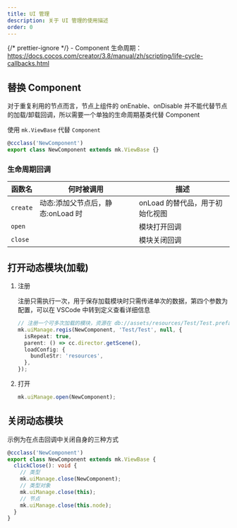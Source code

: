 ```yaml
---
title: UI 管理
description: 关于 UI 管理的使用描述
order: 0
---
```


{/* prettier-ignore */}
<Note type="warning" title="前置知识">
	- Component 生命周期：https://docs.cocos.com/creator/3.8/manual/zh/scripting/life-cycle-callbacks.html
</Note>

## 替换 Component

对于重复利用的节点而言，节点上组件的 onEnable、onDisable 并不能代替节点的加载/卸载回调，所以需要一个单独的生命周期基类代替 Component

使用 `mk.ViewBase` 代替 `Component`

```ts
@ccclass('NewComponent')
export class NewComponent extends mk.ViewBase {}
```

### 生命周期回调

| 函数名   | 何时被调用                        | 描述                            |
| -------- | --------------------------------- | ------------------------------- |
| `create` | 动态:添加父节点后，静态:onLoad 时 | onLoad 的替代品，用于初始化视图 |
| `open`   |                                   | 模块打开回调                    |
| `close`  |                                   | 模块关闭回调                    |

## 打开动态模块(加载)

1. 注册

   注册只需执行一次，用于保存加载模块时只需传递单次的数据，第四个参数为配置，可以在 VSCode 中转到定义查看详细信息

   ```ts
   // 注册一个可多次加载的模块，资源在 db://assets/resources/Test/Test.prefab，默认父节点为 Scene
   mk.uiManage.regis(NewComponent, 'Test/Test', null, {
     isRepeat: true,
     parent: () => cc.director.getScene(),
     loadConfig: {
       bundleStr: 'resources',
     },
   });
   ```

2. 打开

   ```ts
   mk.uiManage.open(NewComponent);
   ```

## 关闭动态模块

示例为在点击回调中关闭自身的三种方式

```ts
@ccclass('NewComponent')
export class NewComponent extends mk.ViewBase {
  clickClose(): void {
    // 类型
    mk.uiManage.close(NewComponent);
    // 类型对象
    mk.uiManage.close(this);
    // 节点
    mk.uiManage.close(this.node);
  }
}
```
